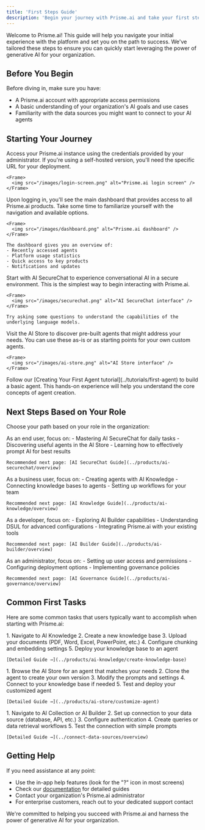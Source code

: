 ```yaml
---
title: 'First Steps Guide'
description: 'Begin your journey with Prisme.ai and take your first steps with the platform'
---
```


Welcome to Prisme.ai! This guide will help you navigate your initial experience with the platform and set you on the path to success. We've tailored these steps to ensure you can quickly start leveraging the power of generative AI for your organization.

## Before You Begin

Before diving in, make sure you have:

- A Prisme.ai account with appropriate access permissions
- A basic understanding of your organization's AI goals and use cases
- Familiarity with the data sources you might want to connect to your AI agents

## Starting Your Journey

<Steps>
  <Step title="Log in to your Prisme.ai account">
    Access your Prisme.ai instance using the credentials provided by your administrator. If you're using a self-hosted version, you'll need the specific URL for your deployment.
    
    <Frame>
      <img src="/images/login-screen.png" alt="Prisme.ai login screen" />
    </Frame>
  </Step>
  
  <Step title="Explore the dashboard">
    Upon logging in, you'll see the main dashboard that provides access to all Prisme.ai products. Take some time to familiarize yourself with the navigation and available options.
    
    <Frame>
      <img src="/images/dashboard.png" alt="Prisme.ai dashboard" />
    </Frame>
    
    The dashboard gives you an overview of:
    - Recently accessed agents
    - Platform usage statistics
    - Quick access to key products
    - Notifications and updates
  </Step>
  
  <Step title="Try AI SecureChat">
    Start with AI SecureChat to experience conversational AI in a secure environment. This is the simplest way to begin interacting with Prisme.ai.
    
    <Frame>
      <img src="/images/securechat.png" alt="AI SecureChat interface" />
    </Frame>
    
    Try asking some questions to understand the capabilities of the underlying language models.
  </Step>
  
  <Step title="Explore the AI Store">
    Visit the AI Store to discover pre-built agents that might address your needs. You can use these as-is or as starting points for your own custom agents.
    
    <Frame>
      <img src="/images/ai-store.png" alt="AI Store interface" />
    </Frame>
  </Step>
  
  <Step title="Create your first simple agent">
    Follow our [Creating Your First Agent tutorial](../tutorials/first-agent) to build a basic agent. This hands-on experience will help you understand the core concepts of agent creation.
  </Step>
</Steps>

## Next Steps Based on Your Role

Choose your path based on your role in the organization:

<Tabs>
  <Tab title="End User">
    As an end user, focus on:
    - Mastering AI SecureChat for daily tasks
    - Discovering useful agents in the AI Store
    - Learning how to effectively prompt AI for best results
    
    Recommended next page: [AI SecureChat Guide](../products/ai-securechat/overview)
  </Tab>
  
  <Tab title="Business User">
    As a business user, focus on:
    - Creating agents with AI Knowledge
    - Connecting knowledge bases to agents
    - Setting up workflows for your team
    
    Recommended next page: [AI Knowledge Guide](../products/ai-knowledge/overview)
  </Tab>
  
  <Tab title="Developer">
    As a developer, focus on:
    - Exploring AI Builder capabilities
    - Understanding DSUL for advanced configurations
    - Integrating Prisme.ai with your existing tools
    
    Recommended next page: [AI Builder Guide](../products/ai-builder/overview)
  </Tab>
  
  <Tab title="Administrator">
    As an administrator, focus on:
    - Setting up user access and permissions
    - Configuring deployment options
    - Implementing governance policies
    
    Recommended next page: [AI Governance Guide](../products/ai-governance/overview)
  </Tab>
</Tabs>

## Common First Tasks

Here are some common tasks that users typically want to accomplish when starting with Prisme.ai:

<AccordionGroup>
  <Accordion title="Upload documents to create a knowledge base">
    1. Navigate to AI Knowledge
    2. Create a new knowledge base
    3. Upload your documents (PDF, Word, Excel, PowerPoint, etc.)
    4. Configure chunking and embedding settings
    5. Deploy your knowledge base to an agent
    
    [Detailed Guide →](../products/ai-knowledge/create-knowledge-base)
  </Accordion>
  
  <Accordion title="Customize an agent from the AI Store">
    1. Browse the AI Store for an agent that matches your needs
    2. Clone the agent to create your own version
    3. Modify the prompts and settings
    4. Connect to your knowledge base if needed
    5. Test and deploy your customized agent
    
    [Detailed Guide →](../products/ai-store/customize-agent)
  </Accordion>
  
  <Accordion title="Connect to external data sources">
    1. Navigate to AI Collection or AI Builder
    2. Set up connection to your data source (database, API, etc.)
    3. Configure authentication
    4. Create queries or data retrieval workflows
    5. Test the connection with simple prompts
    
    [Detailed Guide →](../connect-data-sources/overview)
  </Accordion>
</AccordionGroup>

## Getting Help

If you need assistance at any point:

- Use the in-app help features (look for the "?" icon in most screens)
- Check our [documentation](/) for detailed guides
- Contact your organization's Prisme.ai administrator
- For enterprise customers, reach out to your dedicated support contact

We're committed to helping you succeed with Prisme.ai and harness the power of generative AI for your organization.